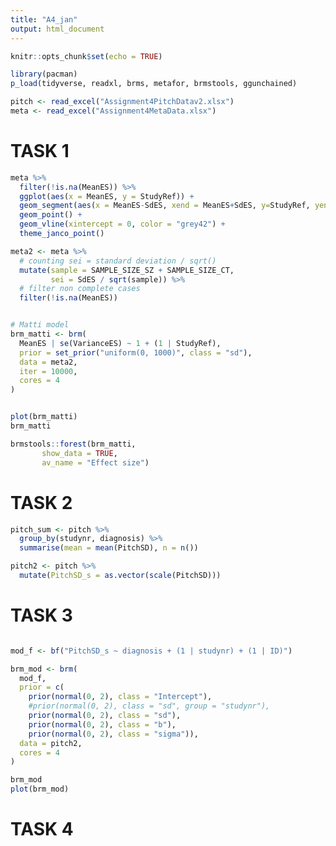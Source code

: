 ```yaml
---
title: "A4_jan"
output: html_document
---
```


```r
knitr::opts_chunk$set(echo = TRUE)

library(pacman)
p_load(tidyverse, readxl, brms, metafor, brmstools, ggunchained)

pitch <- read_excel("Assignment4PitchDatav2.xlsx")
meta <- read_excel("Assignment4MetaData.xlsx")
```

# TASK 1

```r
meta %>%
  filter(!is.na(MeanES)) %>%
  ggplot(aes(x = MeanES, y = StudyRef)) +
  geom_segment(aes(x = MeanES-SdES, xend = MeanES+SdES, y=StudyRef, yend=StudyRef)) +
  geom_point() +
  geom_vline(xintercept = 0, color = "grey42") +
  theme_janco_point()
```

```r
meta2 <- meta %>%
  # counting sei = standard deviation / sqrt()
  mutate(sample = SAMPLE_SIZE_SZ + SAMPLE_SIZE_CT,
         sei = SdES / sqrt(sample)) %>%
  # filter non complete cases
  filter(!is.na(MeanES))


# Matti model
brm_matti <- brm(
  MeanES | se(VarianceES) ~ 1 + (1 | StudyRef), 
  prior = set_prior("uniform(0, 1000)", class = "sd"),
  data = meta2, 
  iter = 10000,
  cores = 4
)


plot(brm_matti)
brm_matti
```

```r
brmstools::forest(brm_matti,
       show_data = TRUE,
       av_name = "Effect size")
```


# TASK 2
```r
pitch_sum <- pitch %>%
  group_by(studynr, diagnosis) %>%
  summarise(mean = mean(PitchSD), n = n())

pitch2 <- pitch %>%
  mutate(PitchSD_s = as.vector(scale(PitchSD)))
```


# TASK 3
```r

```


```r
mod_f <- bf("PitchSD_s ~ diagnosis + (1 | studynr) + (1 | ID)")

brm_mod <- brm(
  mod_f, 
  prior = c(
    prior(normal(0, 2), class = "Intercept"),
    #prior(normal(0, 2), class = "sd", group = "studynr"),
    prior(normal(0, 2), class = "sd"),
    prior(normal(0, 2), class = "b"),
    prior(normal(0, 2), class = "sigma")),
  data = pitch2, 
  cores = 4
)

brm_mod
plot(brm_mod)
```


# TASK 4
```r

```

